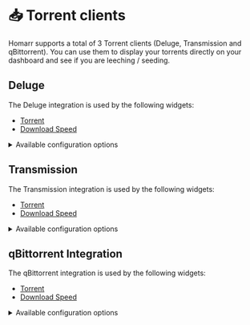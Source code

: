 # 📥 Torrent clients

Homarr supports a total of 3 Torrent clients (Deluge, Transmission and qBittorrent).
You can use them to display your torrents directly on your dashboard and see if you are leeching / seeding.

## Deluge
The Deluge integration is used by the following widgets:

- [Torrent](/docs/widgets/torrent-widget)
- [Download Speed](/docs/widgets/download-speed-widget)

<details>
  <summary>
  Available configuration options
  </summary>
  <div>

| Field    | Type    | Description |
| -------- | ------- | ----------- |
| Password | Private | Used for authenticating with the Deluge service |

  </div>
</details>

## Transmission
The Transmission integration is used by the following widgets:

- [Torrent](/docs/widgets/torrent-widget)
- [Download Speed](/docs/widgets/download-speed-widget)

<details>
  <summary>
  Available configuration options
  </summary>
  <div>

| Field    | Type    | Description |
| -------- | ------- | ----------- |
| Username | Private | Username used for authentication |
| Password | Private | Password used for authentication |

  </div>
</details>

## qBittorrent Integration
The qBittorrent integration is used by the following widgets:

- [Torrent](/docs/widgets/torrent-widget)
- [Download Speed](/docs/widgets/download-speed-widget)

<details>
  <summary>
  Available configuration options
  </summary>
  <div>

| Field    | Type    | Description |
| -------- | ------- | ----------- |
| Username | Private | Username used for authentication |
| Password | Private | Password used for authentication |

  </div>
</details>
